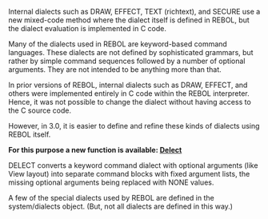 Internal dialects such as DRAW, EFFECT, TEXT (richtext), and SECURE use a new mixed-code method where the dialect itself is defined in REBOL, but the dialect evaluation is implemented in C code.

Many of the dialects used in REBOL are keyword-based command languages. These dialects are not defined by sophisticated grammars, but rather by simple command sequences followed by a number of optional arguments. They are not intended to be anything more than that.

In prior versions of REBOL, internal dialects such as DRAW, EFFECT, and others were implemented entirely in C code within the REBOL interpreter. Hence, it was not possible to change the dialect without having access to the C source code.

However, in 3.0, it is easier to define and refine these kinds of dialects using REBOL itself.

'''For this purpose a new function is available: [[Delect]]'''

DELECT converts a keyword command dialect with optional arguments (like View layout) into separate command blocks with fixed argument lists, the missing optional arguments being replaced with NONE values.

A few of the special dialects used by REBOL are defined in the system/dialects object. (But, not all dialects are defined in this way.)